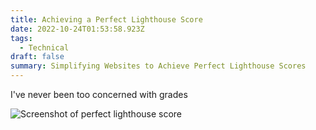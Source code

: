 ```yaml
---
title: Achieving a Perfect Lighthouse Score
date: 2022-10-24T01:53:58.923Z
tags:
  - Technical
draft: false
summary: Simplifying Websites to Achieve Perfect Lighthouse Scores
---
```


I've never been too concerned with grades

![Screenshot of perfect lighthouse score](/static/images/lighthouse_score.png)
